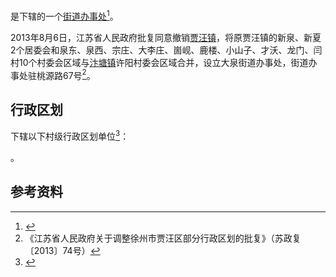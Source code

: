 {{中国乡级行政区|32/03/05/101/000}}

'''{{PAGENAMEBASE}}'''是{{PRC admin/fullname|32/03/05/101/000|3}}下辖的一个[[街道办事处|街道办事处]]<ref>{{PRC admin/ref sgc|{{PRC admin/parent|32/03/05/101/000}}}}</ref>。

2013年8月6日，江苏省人民政府批复同意撤销[[贾汪镇|贾汪镇]]，将原贾汪镇的新泉、新夏2个居委会和泉东、泉西、宗庄、大李庄、崮岘、鹿楼、小山子、才沃、龙门、闫村10个村委会区域与[[汴塘镇|汴塘镇]]许阳村委会区域合并，设立大泉街道办事处，街道办事处驻桃源路67号<ref>《江苏省人民政府关于调整徐州市贾汪区部分行政区划的批复》（苏政复〔2013〕74号）</ref>。

== 行政区划 ==
{{PAGENAMEBASE}}下辖以下村级行政区划单位<ref>{{PRC admin/ref sgc|32/03/05/101/000}}</ref>：

{{PRC admin/children|32/03/05/101/000}}。

== 参考资料 ==
{{reflist}}

{{江苏行政区划小作品}}
{{PRC admin/navcat|32/03/05/101/000}}